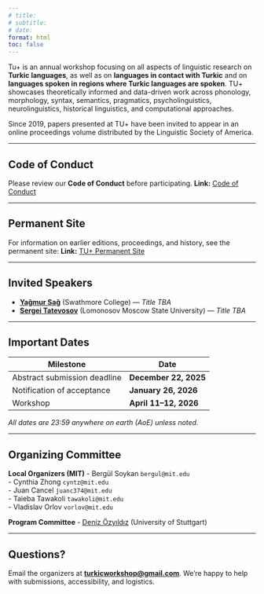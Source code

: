```yaml
---
# title:
# subtitle:
# date:
format: html
toc: false
---
```


Tu+ is an annual workshop focusing on all aspects of linguistic research on **Turkic languages**, as well as on **languages in contact with Turkic** and on **languages spoken in regions where Turkic languages are spoken**. TU+ showcases theoretically informed and data-driven work across phonology, morphology, syntax, semantics, pragmatics, psycholinguistics, neurolinguistics, historical linguistics, and computational approaches.

::: callout-note
Since 2019, papers presented at TU+ have been invited to appear in an online proceedings volume distributed by the Linguistic Society of America.
:::

---

## Code of Conduct

Please review our **Code of Conduct** before participating.
**Link:** [Code of Conduct](code-of-conduct.html)

---

## Permanent Site

For information on earlier editions, proceedings, and history, see the permanent site:
**Link:** [TU+ Permanent Site](https://turkicworkshop.github.io/)

---

## Invited Speakers

- [**Yağmur Sağ**](https://www.yagmursag.com) (Swathmore College) — *Title TBA*
- [**Sergei Tatevosov**](http://otipl.philol.msu.ru/staff/people/tatevosov/tatevosov_eng.php) (Lomonosov Moscow State University) — *Title TBA*


---

## Important Dates

| Milestone                        | Date                    |
|---------------------------------|-------------------------|
| Abstract submission deadline    | **December 22, 2025**    |
| Notification of acceptance      | **January 26, 2026**   |
| Workshop                        | **April 11–12, 2026**   |

*All dates are 23:59 anywhere on earth (AoE) unless noted.*

---

## Organizing Committee

**Local Organizers (MIT)**
- Bergül Soykan `bergul@mit.edu` <br>
- Cynthia Zhong `cyntz@mit.edu`  <br>
- Juan Cancel `juanc374@mit.edu` <br>
- Taieba Tawakoli `tawakoli@mit.edu` <br>
- Vladislav Orlov `vorlov@mit.edu` <br>

**Program Committee**
- [Deniz Özyıldız](https://deniz.fr) (University of Stuttgart)

---

## Questions?

Email the organizers at **[turkicworkshop@gmail.com](mailto:turkicworkshop@gmail.com)**.
We’re happy to help with submissions, accessibility, and logistics.
